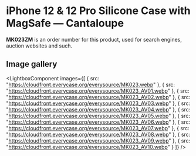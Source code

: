 
# iPhone 12 & 12 Pro Silicone Case with MagSafe — Cantaloupe

<Callout type='info' emoji='👉🏻'>**MK023ZM** is an order number for this product, used for search engines, auction websites and such.</Callout>

## Image gallery

<LightboxComponent
    images={[
      {
        src: "https://cloudfront.everycase.org/everysource/MK023.webp"
      },
      {
        src: "https://cloudfront.everycase.org/everysource/MK023_AV01.webp"
      },
      {
        src: "https://cloudfront.everycase.org/everysource/MK023_AV02.webp"
      },
      {
        src: "https://cloudfront.everycase.org/everysource/MK023_AV03.webp"
      },
      {
        src: "https://cloudfront.everycase.org/everysource/MK023_AV04.webp"
      },
      {
        src: "https://cloudfront.everycase.org/everysource/MK023_AV05.webp"
      },
      {
        src: "https://cloudfront.everycase.org/everysource/MK023_AV06.webp"
      },
      {
        src: "https://cloudfront.everycase.org/everysource/MK023_AV07.webp"
      },
      {
        src: "https://cloudfront.everycase.org/everysource/MK023_AV08.webp"
      },
      {
        src: "https://cloudfront.everycase.org/everysource/MK023_AV09.webp"
      },
      {
        src: "https://cloudfront.everycase.org/everysource/MK023_AV10.webp"
      }
    ]}
  />

